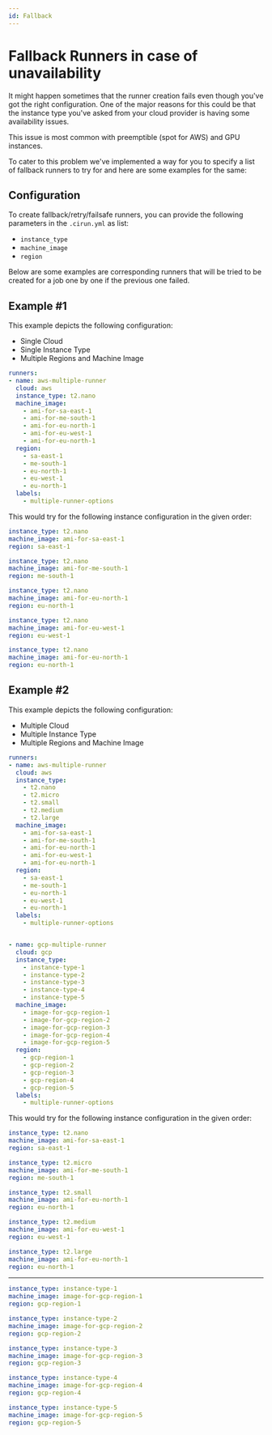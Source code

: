 ```yaml
---
id: Fallback
---
```


# Fallback Runners in case of unavailability

It might happen sometimes that the runner creation fails even though
you've got the right configuration. One of the major reasons for this
could be that the instance type you've asked from your cloud provider
is having some availability issues.

This issue is most common with preemptible (spot for AWS) and GPU instances.

To cater to this problem we've implemented a way for you to specify a
list of fallback runners to try for and here are some examples for the
same:

## Configuration

To create fallback/retry/failsafe runners, you can provide the following
parameters in the `.cirun.yml` as list:

- `instance_type`
- `machine_image`
- `region`

Below are some examples are corresponding runners that will be tried
to be created for a job one by one if the previous one failed.

## Example #1

This example depicts the following configuration:

- Single Cloud
- Single Instance Type
- Multiple Regions and Machine Image

```yaml
runners:
- name: aws-multiple-runner
  cloud: aws
  instance_type: t2.nano
  machine_image:
    - ami-for-sa-east-1
    - ami-for-me-south-1
    - ami-for-eu-north-1
    - ami-for-eu-west-1
    - ami-for-eu-north-1
  region:
    - sa-east-1
    - me-south-1
    - eu-north-1
    - eu-west-1
    - eu-north-1
  labels:
    - multiple-runner-options
```

This would try for the following instance configuration in the given order:

```yaml
instance_type: t2.nano
machine_image: ami-for-sa-east-1
region: sa-east-1
```

```yaml
instance_type: t2.nano
machine_image: ami-for-me-south-1
region: me-south-1
```

```yaml
instance_type: t2.nano
machine_image: ami-for-eu-north-1
region: eu-north-1
```

```yaml
instance_type: t2.nano
machine_image: ami-for-eu-west-1
region: eu-west-1
```

```yaml
instance_type: t2.nano
machine_image: ami-for-eu-north-1
region: eu-north-1
```

## Example #2

This example depicts the following configuration:

- Multiple Cloud
- Multiple Instance Type
- Multiple Regions and Machine Image

```yaml
runners:
- name: aws-multiple-runner
  cloud: aws
  instance_type:
    - t2.nano
    - t2.micro
    - t2.small
    - t2.medium
    - t2.large
  machine_image:
    - ami-for-sa-east-1
    - ami-for-me-south-1
    - ami-for-eu-north-1
    - ami-for-eu-west-1
    - ami-for-eu-north-1
  region:
    - sa-east-1
    - me-south-1
    - eu-north-1
    - eu-west-1
    - eu-north-1
  labels:
    - multiple-runner-options


- name: gcp-multiple-runner
  cloud: gcp
  instance_type:
    - instance-type-1
    - instance-type-2
    - instance-type-3
    - instance-type-4
    - instance-type-5
  machine_image:
    - image-for-gcp-region-1
    - image-for-gcp-region-2
    - image-for-gcp-region-3
    - image-for-gcp-region-4
    - image-for-gcp-region-5
  region:
    - gcp-region-1
    - gcp-region-2
    - gcp-region-3
    - gcp-region-4
    - gcp-region-5
  labels:
    - multiple-runner-options
```

This would try for the following instance configuration in the given order:

```yaml
instance_type: t2.nano
machine_image: ami-for-sa-east-1
region: sa-east-1
```

```yaml
instance_type: t2.micro
machine_image: ami-for-me-south-1
region: me-south-1
```

```yaml
instance_type: t2.small
machine_image: ami-for-eu-north-1
region: eu-north-1
```

```yaml
instance_type: t2.medium
machine_image: ami-for-eu-west-1
region: eu-west-1
```

```yaml
instance_type: t2.large
machine_image: ami-for-eu-north-1
region: eu-north-1
```

---

```yaml
instance_type: instance-type-1
machine_image: image-for-gcp-region-1
region: gcp-region-1
```

```yaml
instance_type: instance-type-2
machine_image: image-for-gcp-region-2
region: gcp-region-2
```

```yaml
instance_type: instance-type-3
machine_image: image-for-gcp-region-3
region: gcp-region-3
```

```yaml
instance_type: instance-type-4
machine_image: image-for-gcp-region-4
region: gcp-region-4
```

```yaml
instance_type: instance-type-5
machine_image: image-for-gcp-region-5
region: gcp-region-5
```
